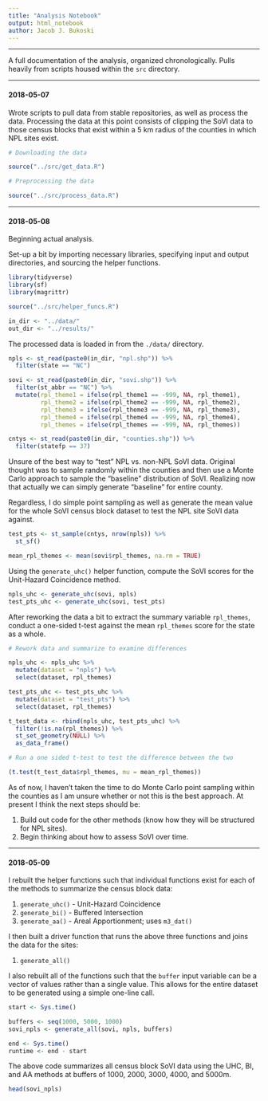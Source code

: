 ```yaml
---
title: "Analysis Notebook"
output: html_notebook
author: Jacob J. Bukoski
---
```


---

A full documentation of the analysis, organized chronologically. Pulls heavily from scripts housed within the `src` directory.

---

#### 2018-05-07

Wrote scripts to pull data from stable repositories, as well as process the data. Processing the data at this point consists of clipping the SoVI data to those census blocks that exist within a 5 km radius of the counties in which NPL sites exist.

```r

# Downloading the data

source("../src/get_data.R")

```

```r
# Preprocessing the data

source("../src/process_data.R")

```

---

#### 2018-05-08

Beginning actual analysis.

Set-up a bit by importing necessary libraries, specifying input and output directories, and sourcing the helper functions.

```r
library(tidyverse)
library(sf)
library(magrittr)

source("../src/helper_funcs.R")

in_dir <- "../data/"
out_dir <- "../results/"
```

The processed data is loaded in from the `./data/` directory.

```r
npls <- st_read(paste0(in_dir, "npl.shp")) %>%
  filter(state == "NC")

sovi <- st_read(paste0(in_dir, "sovi.shp")) %>%
  filter(st_abbr == "NC") %>%
  mutate(rpl_theme1 = ifelse(rpl_theme1 == -999, NA, rpl_theme1),
         rpl_theme2 = ifelse(rpl_theme2 == -999, NA, rpl_theme2),
         rpl_theme3 = ifelse(rpl_theme3 == -999, NA, rpl_theme3),
         rpl_theme4 = ifelse(rpl_theme4 == -999, NA, rpl_theme4),
         rpl_themes = ifelse(rpl_themes == -999, NA, rpl_themes))

cntys <- st_read(paste0(in_dir, "counties.shp")) %>%
  filter(statefp == 37)
```

Unsure of the best way to "test" NPL vs. non-NPL SoVI data. Original thought was to sample randomly within the counties and then use a Monte Carlo approach to sample the "baseline" distribution of SoVI. Realizing now that actually we can simply generate "baseline" for entire county.

Regardless, I do simple point sampling as well as generate the mean value for the whole SoVI census block dataset to test the NPL site SoVI data against.

```r
test_pts <- st_sample(cntys, nrow(npls)) %>%
  st_sf()

mean_rpl_themes <- mean(sovi$rpl_themes, na.rm = TRUE)
```

Using the `generate_uhc()` helper function, compute the SoVI scores for the Unit-Hazard Coincidence method.

```r
npls_uhc <- generate_uhc(sovi, npls)
test_pts_uhc <- generate_uhc(sovi, test_pts)
```


After reworking the data a bit to extract the summary variable `rpl_themes`, conduct a one-sided t-test against the mean `rpl_themes` score for the state as a whole.

```r
# Rework data and summarize to examine differences

npls_uhc <- npls_uhc %>%
  mutate(dataset = "npls") %>%
  select(dataset, rpl_themes)

test_pts_uhc <- test_pts_uhc %>%
  mutate(dataset = "test_pts") %>%
  select(dataset, rpl_themes)

t_test_data <- rbind(npls_uhc, test_pts_uhc) %>%
  filter(!is.na(rpl_themes)) %>%
  st_set_geometry(NULL) %>%
  as_data_frame()

# Run a one sided t-test to test the difference between the two

(t.test(t_test_data$rpl_themes, mu = mean_rpl_themes))
```

As of now, I haven't taken the time to do Monte Carlo point sampling within the counties as I am unsure whether or not this is the best approach. At present I think the next steps should be:

  1. Build out code for the other methods (know how they will be structured for NPL sites).
  2. Begin thinking about how to assess SoVI over time.

---

#### 2018-05-09

I rebuilt the helper functions such that individual functions exist for each of the methods to summarize the census block data:

  1. `generate_uhc()` - Unit-Hazard Coincidence
  2. `generate_bi()` - Buffered Intersection
  3. `generate_aa()` - Areal Apportionment; uses `m3_dat()`

I then built a driver function that runs the above three functions and joins the data for the sites:

  1. `generate_all()`
  
I also rebuilt all of the functions such that the `buffer` input variable can be a vector of values rather than a single value. This allows for the entire dataset to be generated using a simple one-line call.


```r
start <- Sys.time()

buffers <- seq(1000, 5000, 1000)
sovi_npls <- generate_all(sovi, npls, buffers)

end <- Sys.time()
runtime <- end - start
```

The above code summarizes all census block SoVI data using the UHC, BI, and AA methods at buffers of 1000, 2000, 3000, 4000, and 5000m. 

```r
head(sovi_npls)
```

